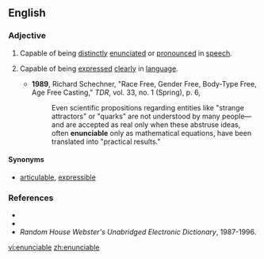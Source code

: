 ==English==

===Adjective===
{{en-adj}}

# {{context|of words, linguistic expressions, etc.}} Capable of being [[distinctly]] [[enunciate]]d or [[pronounce]]d in [[speech]].
# {{context|of ideas, thoughts, etc.}} Capable of being [[express]]ed [[clearly]] in [[language]].
#*'''1989''', Richard Schechner, "Race Free, Gender Free, Body-Type Free, Age Free Casting," ''TDR'', vol. 33, no. 1 (Spring), p. 6,
#*:Even scientific propositions regarding entities like "strange attractors" or "quarks" are not understood by many people—and are accepted as real only when these abstruse ideas, often '''enunciable''' only as mathematical equations, have been translated into "practical results."

====Synonyms====
* [[articulable]], [[expressible]]

===References===
*{{R:Webster 1913}}
*{{R:Dictionary.com}}
*''Random House Webster's Unabridged Electronic Dictionary'', 1987-1996.

[[vi:enunciable]]
[[zh:enunciable]]